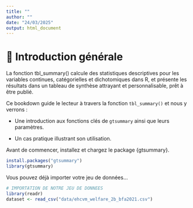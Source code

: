 ---
title: ""
author: ""
date: "24/03/2025"
output: html_document
---
# 📘 Introduction générale

La fonction tbl_summary() calcule des statistiques descriptives pour les variables continues, catégorielles et dichotomiques dans R, et présente les résultats dans un tableau de synthèse attrayant et personnalisable, prêt à être publié.

Ce bookdown guide le lecteur à travers la fonction `tbl_summary()` et nous y verrons :

- Une introduction aux fonctions clés de `gtsummary` ainsi que leurs paramètres.

- Un cas pratique illustrant son utilisation.

Avant de commencer, installez et chargez le package {gtsummary}.

```{r, echo=TRUE, eval=FALSE}
install.packages("gtsummary")
library(gtsummary)
```

Vous pouvez déjà importer votre jeu de données...

```{r, echo=TRUE, eval=FALSE}

# IMPORTATION DE NOTRE JEU DE DONNEES
library(readr)
dataset <- read_csv("data/ehcvm_welfare_2b_bfa2021.csv")
```



<!---------------------------------------FIN DE SCRIPT - INTRODUCTION-------------------------------------------->